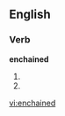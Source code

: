 ==English==

===Verb===
'''enchained'''

# {{simple past of|[[enchain]]}}
# {{past participle of|[[enchain]]}}

[[vi:enchained]]